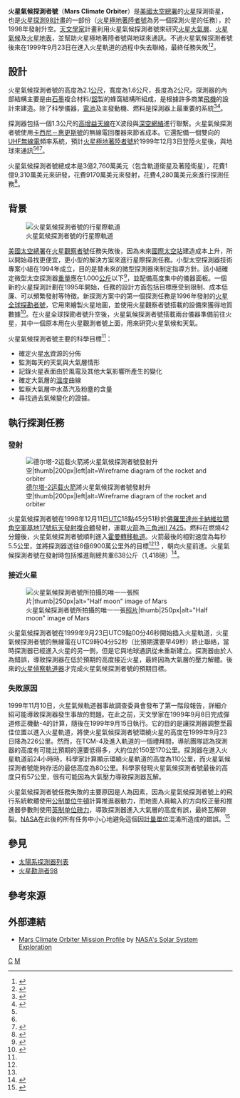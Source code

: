 {{Infobox Spacecraft
| Name              = 火星氣候探測者號
| Image             = [[Image:Mars_Climate_Orbiter_2.jpg|290px]]
| Caption           = 火星氣候探測者號概念圖
| Mission_Identifier= [[File:M98patch.png|75px]]
| Organization      = [[NASA|NASA]] / [[JPL|JPL]]
| Major_Contractors = [[洛克希德馬丁太空公司|洛克希德馬丁太空公司]]
| Mission_Type      = [[環繞衛星|環繞衛星]]
| Flyby_Of          =
| Satellite_Of      = [[火星|火星]]
| Launch            = 1998年12月11日 18:45:51 UTC <br><small>({{For year month day| year=1998 | month=12 | day=11 }} 以前)</small>
| Launch_Vehicle    = [[德尔塔-2运载火箭|三角洲II 7425]] / [[星辰48|星辰48]]
| Launch_Site       = [[卡納維拉爾角空軍基地|卡納維拉爾角空軍基地]]<br>[[卡納維拉爾角空軍基地17號航太發射複合體|卡納維拉爾角空軍基地17號航太發射複合體]]
| Orbital_Insertion_Date =
| Landing_Site      =
| Mission_Duration  = 飛行途中失聯<br> <small>(第286天失聯) <br>(1999-9-23 09:06:00 UTC)</small>
| NSSDC_ID          = 1998-073A
| Webpage           = [http://mars.jpl.nasa.gov/msp98/orbiter/ Mars Climate Orbiter Website]
| Mass              = {{convert|338|kg|lb|abbr=on}}
| Power             = 500 W <br>([[太陽能列陣|太陽能列陣]] / [[鎳氫電池|鎳氫電池]])
}}

'''火星氣候探測者號'''（'''Mars Climate Orbiter'''）是[[美國太空總署|美國太空總署]]的[[火星|火星]]探測衛星，也是[[火星探測98計畫|火星探測98計畫]]的一部份（[[火星極地著陸者號|火星極地著陸者號]]為另一個探測火星的任務），於1998年發射升空。[[天文學家|天文學家]]計畫利用火星氣候探測者號來研究[[火星大氣層|火星大氣層]]、[[火星氣候|火星氣候]]及[[火星地表|火星地表]]，並幫助火星極地著陸者號與地球來通訊。不過火星氣候探測者號後來在1999年9月23日在進入火星軌道的過程中失去聯絡，最終任務失敗<ref name="MCO_report">{{Cite conference | last1 = Stephenson | first1 = Arthur G. | last2 = LaPiana | first2 = Lia S. | last3 = Mulville | first3 = Daniel R. | last4 = Rutledge | first4 = Peter J. | last5 = Bauer | first5 = Frank H. | last6 = Folta | first6 = David | last7 = Dukeman | first7 = Greg A. | last8 = Sackheim | first8 = Robert | last9 = Norvig | first9 = Peter | title = Mars Climate Orbiter Mishap Investigation Board Phase I Report | publisher = NASA | date = 1999-11-10 | url = ftp://ftp.hq.nasa.gov/pub/pao/reports/1999/MCO_report.pdf | access-date = 2011-08-26 | archive-date = 2009-10-27 | archive-url = https://wayback.archive-it.org/all/20091027001820/ftp://ftp.hq.nasa.gov/pub/pao/reports/1999/MCO_report.pdf | dead-url = yes }}</ref><ref name="cnn lost">{{Cite web | title=Metric mishap caused loss of NASA orbiter | publisher=CNN | date=1999-09-30 | url=http://articles.cnn.com/1999-09-30/tech/9909_30_mars.metric.02_1_climate-orbiter-spacecraft-team-metric-system?_s=PM:TECH | accessdate=2011-01-10 | deadurl=yes | archiveurl=https://web.archive.org/web/20101204170133/http://articles.cnn.com/1999-09-30/tech/9909_30_mars.metric.02_1_climate-orbiter-spacecraft-team-metric-system?_s=PM:TECH | archivedate=2010年12月4日 | df= }}</ref>。

==設計==
火星氣候探測者號的高度為2.1[[公尺|公尺]]，寬度為1.6公尺，長度為2公尺。探測器的內部結構主要是由[[石墨|石墨]]複合材料/[[鋁|鋁]]製的蜂窩結構所組成，是根據許多商業[[飛機|飛機]]的設計來建造。除了科學儀器，[[電池|電池]]及主發動機、燃料是探測器上最重要的系統<ref name="Arrival Press Kit">{{Cite press release |title = Mars Climate Orbiter Arrival Press Kit |publisher = NASA / JPL |date = September 1999 |url = http://www.jpl.nasa.gov/files/misc/mcoarrivehq.pdf |accessdate = 2011-01-13 |archive-date = 2011-03-12 |archive-url = https://web.archive.org/web/20110312111641/http://www2.jpl.nasa.gov/files/misc/mcoarrivehq.pdf |dead-url = no }}</ref><ref name="Flight System Description">{{cite web |url= http://mars.jpl.nasa.gov/msp98/orbiter/bus.html |title= Mars Climate Orbiter Flight System Description |year= 1998 |publisher= NASA / JPL |accessdate= 2011-01-13 |archive-date= 2011-10-30 |archive-url= https://web.archive.org/web/20111030123125/http://mars.jpl.nasa.gov/msp98/orbiter/bus.html |dead-url= no }}</ref>。

探測器包括一個1.3公尺的[[高增益天線|高增益天線]]在X波段與[[深空網絡|深空網絡]]進行聯繫。火星氣候探測者號使用[[卡西尼－惠更斯號|卡西尼－惠更斯號]]的無線電回覆器來節省成本。它還配備一個雙向的[[UHF|UHF]][[無線電|無線電]]頻率系統，預計[[火星極地著陸者號|火星極地著陸者號]]於1999年12月3日登陸火星後，與地球來通訊<ref name="Arrival Press Kit"/><ref name="Flight System Description"/><ref name="Launch Press Kit">{{Cite press release |title = 1998 Mars Missions Press Kit |publisher = NASA / JPL |date = December 1998 |url = http://www.jpl.nasa.gov/files/misc/mars98launch.pdf |accessdate = 2011-01-13 |archive-date = 2020-04-30 |archive-url = https://web.archive.org/web/20200430120208/https://www2.jpl.nasa.gov/files/misc/mars98launch.pdf |dead-url = no }}</ref>。

火星氣候探測者號總成本是3億2,760萬美元（包含軌道衛星及著陸衛星），花費1億9,310萬美元來研發，花費9170萬美元來發射，花費4,280萬美元來進行探測任務<ref>{{cite web |url=http://mars.jpl.nasa.gov/msp98/orbiter/fact.html |title=Mars Climate Orbiter Fact Sheet |publisher=NASA / JPL |accessdate=2012-08-24 |archive-date=2012-10-03 |archive-url=https://web.archive.org/web/20121003073752/http://mars.jpl.nasa.gov/msp98/orbiter/fact.html |dead-url=no }}</ref>。

==背景==
[[File:Mars_Climate_Orbiter_-_interplanetary_trajectory.png|火星氣候探測者號的行星際軌道]]

[[美國太空總署|美國太空總署]]在[[火星觀察者號|火星觀察者號]]任務失敗後，因為未來[[國際太空站|國際太空站]]建造成本上升，所以開始尋找更便宜，更小型的解決方案來進行星際探測任務。小型太空探測器技術專案小組在1994年成立，目的是替未來的微型探測器來制定指導方針。該小組確定微型太空探測器[[重量|重量]]應在1.000[[公斤|公斤]]以下<ref name="Panel">{{cite book |title= Technology for Small Spacecraft |last= Panel on Small Spacecraft Technology, National Research Council |year= 1994 |publisher= National Academy Press |location= Washington D.C. |isbn= 0-309-05075-8 |url= http://www.nap.edu/openbook.php?record_id=2351&page=6 |accessdate= 2011-01-13 |archive-date= 2012-02-17 |archive-url= https://web.archive.org/web/20120217194652/http://www.nap.edu/openbook.php?record_id=2351&page=6 |dead-url= no }}</ref>，並配備高度集中的儀器面板。一個新的火星探測計劃在1995年開始，任務的設計方面包括目標應受到限制、成本低廉、可以頻繁發射等特徵。新探測方案中的第一個探測任務是1996年發射的[[火星全球探勘者號|火星全球探勘者號]]，它用來繪製火星地圖，並使用火星觀察者號搭載的設備來獲得地質數據<ref name="Small Missions">{{cite book |title= The Role of Small Missions in Planetary and Lunar Exploration |last= Committee on Planetary and Lunar Exploration, Commission on Physical Sciences, Mathematics, and Applications, National Research Council |year= 1995 |publisher= National Academies Press |location= Washington D.C. |url= http://books.nap.edu/openbook.php?record_id=12285&page=1 |accessdate= 2011-01-13 |archive-date= 2012-10-17 |archive-url= https://web.archive.org/web/20121017131433/http://books.nap.edu/openbook.php?record_id=12285&page=1 |dead-url= no }}</ref>。在火星全球探勘者號升空後，火星氣候探測者號搭載兩台儀器準備前往火星，其中一個原本用在火星觀測者號上面，用來研究火星氣候和天氣。

火星氣候探測者號主要的科學目標<ref name="Arrival Press Kit"/>：
*確定火星[[水|水]]資源的分佈
*監測每天的天氣與大氣層情形
*記錄火星表面由於風電及其他大氣影響所產生的變化
*確定大氣層的[[溫度|溫度]]曲線
*監察大氣層中水蒸汽及粉塵的含量
*尋找過去氣候變化的證據。

== 執行探測任務 ==
===發射===
[[File:Mars_Climate_Orbiter_-_launch.jpg|[[德尔塔-2运载火箭]]將火星氣候探測者號發射升空|thumb|200px|left|alt=Wireframe diagram of the rocket and orbiter]]

火星氣候探測者號在1998年12月11日[[UTC|UTC]]18點45分51秒於[[佛羅里達州|佛羅里達州]][[卡納維拉爾角空軍基地|卡納維拉爾角空軍基地]][[卡納維拉爾角空軍基地17號航天發射複合體|17號航天發射複合體]]發射，運載[[火箭|火箭]]為[[德尔塔-2运载火箭|三角洲II 7425]]。燃料在燃燒42分鐘後，火星氣候探測者號順利進入[[霍曼轉移軌道|霍曼轉移軌道]]。火箭最後的相對速度為每秒5.5公里，並將探測器送往6億6900萬公里外的目標<ref name="Arrival Press Kit"/><ref name="Launch Press Kit"/> ，朝向火星前進。火星氣候探測者號在發射時包括推進劑總共重638公斤（1,418磅）<ref name="launch prep">{{Cite press release | title=1998 MARS CLIMATE ORBITER ARRIVES AT NASA'S KENNEDY SPACE CENTER FOR FINAL LAUNCH PREPARATIONS | publisher=NASA MEDIA RELATIONS OFFICE | date=1998-09-14 | url=http://www.jpl.nasa.gov/releases/98/98orbitershipped.html | accessdate=2011-01-03 | archive-date=2012-02-07 | archive-url=https://web.archive.org/web/20120207130040/http://www.jpl.nasa.gov/releases/98/98orbitershipped.html | dead-url=no }}</ref>。

===接近火星===
[[File:Mars_Climate_Orbiter_-_Mars_encounter_-_PIA02330.jpg|火星氣候探測者號所拍攝的唯一一張[[照片]]|thumb|250px|alt="Half moon" image of Mars]]

火星氣候探測者號在1999年9月23日UTC9點00分46秒開始插入火星軌道，火星氣候探測者號的無線電在UTC9時04分52秒（比預期還要早49秒）終止聯絡，當時探測器已經進入火星的另一側，但是它與地球通訊從未重新建立。探測器由於人為錯誤，導致探測器在低於預期的高度接近火星，最終因為大氣層的壓力解體。後來的[[火星偵察軌道器|火星偵察軌道器]]才完成火星氣候探測者號的預期目標。

===失敗原因===
1999年11月10日，火星氣候軌道器事故調查委員會發布了第一階段報告，詳細介紹可能導致探測器發生事故的問題。在此之前，天文學家在1999年9月8日完成彈道修正機動-4的計算，隨後在1999年9月15日執行。它的目的是讓探測器調整至最佳位置以進入火星軌道，將使火星氣候探測者號環繞火星的高度在1999年9月23日降為226公里。然而，在TCM-4及進入軌道的一個禮拜間，導航團隊認為探測器的高度有可能比預期的還要低得多，大約位於150至170公里。探測器在進入火星軌道前24小時時，科學家計算顯示環繞火星軌道的高度為110公里，而火星氣候探測者號能夠存活的最低高度為80公里。科學家發現火星氣候探測者號最後的高度只有57公里，很有可能因為大氣壓力導致探測器瓦解。

火星氣候探測者號任務失敗的主要原因是人為因素，因為火星氣候探測者號上的飛行系統軟體使用[[公制單位|公制單位]][[牛頓_(單位)|牛頓]]計算推進器動力，而地面人員輸入的方向校正量和推進器參數則使用[[英制单位|英制单位]][[磅力|磅力]]，導致探測器進入大氣層的高度有誤，最終瓦解碎裂。[[NASA|NASA]]在此後的所有任务中小心地避免這個因[[計量單位|計量單位]]混淆所造成的錯誤。<ref name="Mishap">{{Cite press release|title=Mars Climate Orbiter Mishap Investigation Board Phase I Report|publisher=NASA|date=November 10, 1999|url=ftp://ftp.hq.nasa.gov/pub/pao/reports/1999/MCO_report.pdf|accessdate=2011-01-13|archive-date=2009-10-27|archive-url=https://wayback.archive-it.org/all/20091027001820/ftp://ftp.hq.nasa.gov/pub/pao/reports/1999/MCO_report.pdf|dead-url=yes}}</ref>

==參見==
*[[太陽系探測器列表|太陽系探測器列表]]
*[[火星勘测者98|火星勘测者98]]

== 參考來源 ==
{{Reflist|}}

== 外部連結 ==
*[https://web.archive.org/web/20070802044958/http://solarsystem.nasa.gov/missions/profile.cfm?MCode=MCO Mars Climate Orbiter Mission Profile] by [http://solarsystem.nasa.gov NASA's Solar System Exploration]

{{火星任務}}

[[Category:火星探測器|C]]
[[Category:美國太空總署探測器|M]]
